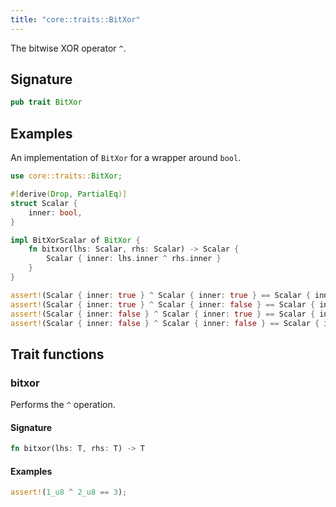 ```yaml
---
title: "core::traits::BitXor"
---
```


The bitwise XOR operator `^`.

## Signature

```rust
pub trait BitXor
```



## Examples

An implementation of `BitXor` for a wrapper around `bool`.
```rust
use core::traits::BitXor;

#[derive(Drop, PartialEq)]
struct Scalar {
    inner: bool,
}

impl BitXorScalar of BitXor {
    fn bitxor(lhs: Scalar, rhs: Scalar) -> Scalar {
        Scalar { inner: lhs.inner ^ rhs.inner }
    }
}

assert!(Scalar { inner: true } ^ Scalar { inner: true } == Scalar { inner: false });
assert!(Scalar { inner: true } ^ Scalar { inner: false } == Scalar { inner: true });
assert!(Scalar { inner: false } ^ Scalar { inner: true } == Scalar { inner: true });
assert!(Scalar { inner: false } ^ Scalar { inner: false } == Scalar { inner: false });
```


## Trait functions

### bitxor



Performs the `^` operation.

#### Signature

```rust
fn bitxor(lhs: T, rhs: T) -> T
```




#### Examples

```rust
assert!(1_u8 ^ 2_u8 == 3);
```




